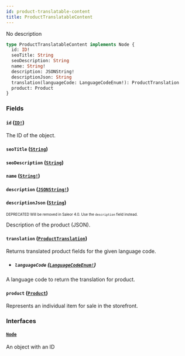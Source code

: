 ```yaml
---
id: product-translatable-content
title: ProductTranslatableContent
---
```


No description

```graphql
type ProductTranslatableContent implements Node {
  id: ID!
  seoTitle: String
  seoDescription: String
  name: String!
  description: JSONString!
  descriptionJson: String
  translation(languageCode: LanguageCodeEnum!): ProductTranslation
  product: Product
}
```

### Fields

#### `id` ([`ID!`](/developer/api-reference/scalars/id.mdx))

The ID of the object.

#### `seoTitle` ([`String`](/developer/api-reference/scalars/string.mdx))

#### `seoDescription` ([`String`](/developer/api-reference/scalars/string.mdx))

#### `name` ([`String!`](/developer/api-reference/scalars/string.mdx))

#### `description` ([`JSONString!`](/developer/api-reference/scalars/json-string.mdx))

#### `descriptionJson` ([`String`](/developer/api-reference/scalars/string.mdx))

<sub><sup><span className="deprecatedTag">DEPRECATED</span> Will be removed in Saleor 4.0. Use the `description` field instead.</sup></sub>

Description of the product (JSON).

#### `translation` ([`ProductTranslation`](/developer/api-reference/objects/product-translation.mdx))

Returns translated product fields for the given language code.

- ##### `languageCode` ([`LanguageCodeEnum!`](/developer/api-reference/enums/language-code-enum.mdx))

A language code to return the translation for product.

#### `product` ([`Product`](/developer/api-reference/objects/product.mdx))

Represents an individual item for sale in the storefront.

### Interfaces

#### [`Node`](/developer/api-reference/interfaces/node.mdx)

An object with an ID
